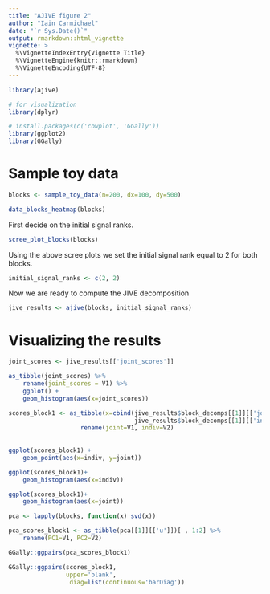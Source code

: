 ```yaml
---
title: "AJIVE figure 2"
author: "Iain Carmichael"
date: "`r Sys.Date()`"
output: rmarkdown::html_vignette
vignette: >
  %\VignetteIndexEntry{Vignette Title}
  %\VignetteEngine{knitr::rmarkdown}
  %\VignetteEncoding{UTF-8}
---
```



```r

library(ajive)

# for visualization
library(dplyr)

# install.packages(c('cowplot', 'GGally'))
library(ggplot2)
library(GGally)
```

# Sample toy data


```r
blocks <- sample_toy_data(n=200, dx=100, dy=500)

data_blocks_heatmap(blocks)
```

First decide on the initial signal ranks.
```r
scree_plot_blocks(blocks)
```

Using the above scree plots we set the initial signal rank equal to 2 for both blocks.
```r
initial_signal_ranks <- c(2, 2)
```

Now we are ready to compute the JIVE decomposition
```r
jive_results <- ajive(blocks, initial_signal_ranks)
```

# Visualizing the results

```r

joint_scores <- jive_results[['joint_scores']]

as_tibble(joint_scores) %>% 
    rename(joint_scores = V1) %>% 
    ggplot() + 
    geom_histogram(aes(x=joint_scores))
```


```r
scores_block1 <- as_tibble(x=cbind(jive_results$block_decomps[[1]][['joint']][['u']],
                                   jive_results$block_decomps[[1]][['individual']][['u']])) %>% 
                    rename(joint=V1, indiv=V2)
                    
             
ggplot(scores_block1) + 
    geom_point(aes(x=indiv, y=joint))
```


```r
ggplot(scores_block1)+
    geom_histogram(aes(x=indiv))

ggplot(scores_block1)+
    geom_histogram(aes(x=joint))
```


```r
pca <- lapply(blocks, function(x) svd(x))
```

```r
pca_scores_block1 <- as_tibble(pca[[1]][['u']])[ , 1:2] %>% 
    rename(PC1=V1, PC2=V2)

GGally::ggpairs(pca_scores_block1)
```

```r
GGally::ggpairs(scores_block1,
                upper='blank',
                 diag=list(continuous='barDiag'))
```





